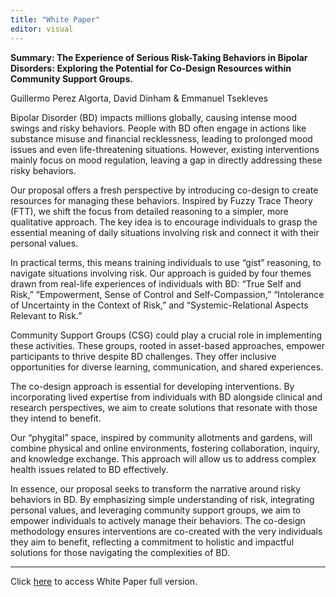 ```yaml
---
title: "White Paper"
editor: visual
---
```


**Summary: The Experience of Serious Risk-Taking Behaviors in Bipolar Disorders: Exploring the Potential for Co-Design Resources within Community Support Groups.**

Guillermo Perez Algorta, David Dinham & Emmanuel Tsekleves

Bipolar Disorder (BD) impacts millions globally, causing intense mood swings and risky behaviors. People with BD often engage in actions like substance misuse and financial recklessness, leading to prolonged mood issues and even life-threatening situations. However, existing interventions mainly focus on mood regulation, leaving a gap in directly addressing these risky behaviors. 

Our proposal offers a fresh perspective by introducing co-design to create resources for managing these behaviors. Inspired by Fuzzy Trace Theory (FTT), we shift the focus from detailed reasoning to a simpler, more qualitative approach. The key idea is to encourage individuals to grasp the essential meaning of daily situations involving risk and connect it with their personal values. 

In practical terms, this means training individuals to use "gist" reasoning, to navigate situations involving risk. Our approach is guided by four themes drawn from real-life experiences of individuals with BD: "True Self and Risk," "Empowerment, Sense of Control and Self-Compassion," "Intolerance of Uncertainty in the Context of Risk," and "Systemic-Relational Aspects Relevant to Risk." 

Community Support Groups (CSG) could play a crucial role in implementing these activities. These groups, rooted in asset-based approaches, empower participants to thrive despite BD challenges. They offer inclusive opportunities for diverse learning, communication, and shared experiences. 

The co-design approach is essential for developing interventions. By incorporating lived expertise from individuals with BD alongside clinical and research perspectives, we aim to create solutions that resonate with those they intend to benefit. 

Our "phygital" space, inspired by community allotments and gardens, will combine physical and online environments, fostering collaboration, inquiry, and knowledge exchange. This approach will allow us to address complex health issues related to BD effectively. 

In essence, our proposal seeks to transform the narrative around risky behaviors in BD. By emphasizing simple understanding of risk, integrating personal values, and leveraging community support groups, we aim to empower individuals to actively manage their behaviors. The co-design methodology ensures interventions are co-created with the very individuals they aim to benefit, reflecting a commitment to holistic and impactful solutions for those navigating the complexities of BD. 

---

Click [here](https://github.com/LuciaNico/bipolarvirtual/blob/main/%40White_paper_draft.pdf) to access White Paper full version. 





 